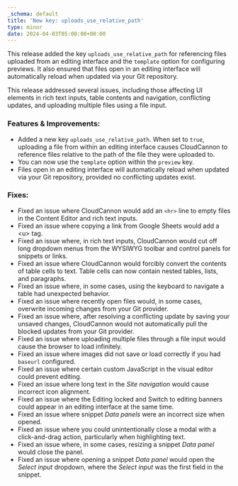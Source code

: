 ```yaml
---
_schema: default
title: 'New key: uploads_use_relative_path'
type: minor
date: 2024-04-03T05:00:00+00:00
---
```

This release added the key `uploads_use_relative_path` for referencing files uploaded from an editing interface and the `template` option for configuring previews. It also ensured that files open in an editing interface will automatically reload when updated via your Git repository.

This release addressed several issues, including those affecting UI elements in rich text inputs, table contents and navigation, conflicting updates, and uploading multiple files using a file input.

### Features & Improvements:

* Added a new key `uploads_use_relative_path`. When set to `true`, uploading a file from within an editing interface causes CloudCannon to reference files relative to the path of the file they were uploaded to.
* You can now use the `template` option within the `preview` key.
* Files open in an editing interface will automatically reload when updated via your Git repository, provided no conflicting updates exist.

### Fixes:

* Fixed an issue where CloudCannon would add an `<hr>` line to empty files in the Content Editor and rich text inputs.
* Fixed an issue where copying a link from Google Sheets would add a &lt;u&gt; tag.
* Fixed an issue where, in rich text inputs, CloudCannon would cut off long dropdown menus from the WYSIWYG toolbar and control panels for snippets or links.
* Fixed an issue where CloudCannon would forcibly convert the contents of table cells to text. Table cells can now contain nested tables, lists, and paragraphs.
* Fixed an issue where, in some cases, using the keyboard to navigate a table had unexpected behavior.
* Fixed an issue where recently open files would, in some cases, overwrite incoming changes from your Git provider.
* Fixed an issue where, after resolving a conflicting update by saving your unsaved changes, CloudCannon would not automatically pull the blocked updates from your Git provider.
* Fixed an issue where uploading multiple files through a file input would cause the browser to load infinitely.
* Fixed an issue where images did not save or load correctly if you had `baseurl` configured.
* Fixed an issue where certain custom JavaScript in the visual editor could prevent editing.
* Fixed an issue where long text in the *Site navigation* would cause incorrect icon alignment.
* Fixed an issue where the Editing locked and Switch to editing banners could appear in an editing interface at the same time.
* Fixed an issue where snippet *Data panels* were an incorrect size when opened.
* Fixed an issue where you could unintentionally close a modal with a click-and-drag action, particularly when highlighting text.
* Fixed an issue where, in some cases, resizing a snippet *Data panel* would close the panel.
* Fixed an issue where opening a snippet *Data panel* would open the *Select input* dropdown, where the *Select input* was the first field in the snippet.